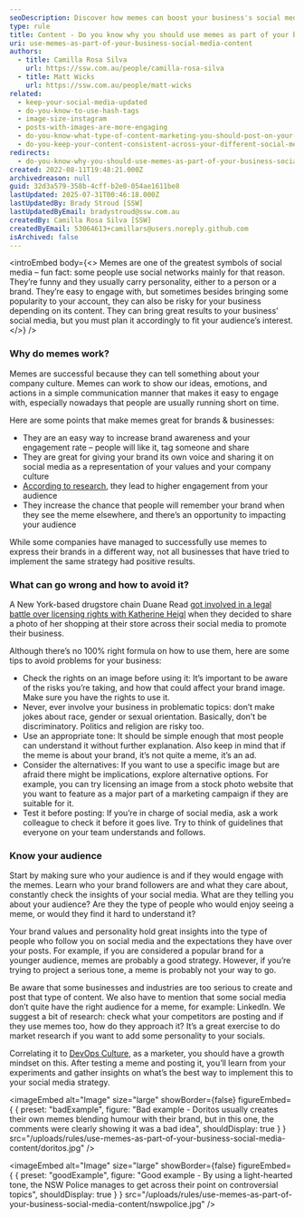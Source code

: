 ```yaml
---
seoDescription: Discover how memes can boost your business's social media engagement and brand awareness with expert tips on effective use.
type: rule
title: Content - Do you know why you should use memes as part of your business social media content?
uri: use-memes-as-part-of-your-business-social-media-content
authors:
  - title: Camilla Rosa Silva
    url: https://ssw.com.au/people/camilla-rosa-silva
  - title: Matt Wicks
    url: https://ssw.com.au/people/matt-wicks
related:
  - keep-your-social-media-updated
  - do-you-know-to-use-hash-tags
  - image-size-instagram
  - posts-with-images-are-more-engaging
  - do-you-know-what-type-of-content-marketing-you-should-post-on-your-socials
  - do-you-keep-your-content-consistent-across-your-different-social-media-platforms
redirects:
  - do-you-know-why-you-should-use-memes-as-part-of-your-business-social-media-content
created: 2022-08-11T19:48:21.000Z
archivedreason: null
guid: 32d3a579-358b-4cff-b2e0-054ae1611be8
lastUpdated: 2025-07-31T00:46:18.000Z
lastUpdatedBy: Brady Stroud [SSW]
lastUpdatedByEmail: bradystroud@ssw.com.au
createdBy: Camilla Rosa Silva [SSW]
createdByEmail: 53064613+camillars@users.noreply.github.com
isArchived: false
---
```


<introEmbed
  body={<>
Memes are one of the greatest symbols of social media – fun fact: some people use social networks mainly for that reason. They’re funny and they usually carry personality, either to a person or a brand. They’re easy to engage with, but sometimes besides bringing some popularity to your account, they can also be risky for your business depending on its content. They can bring great results to your business’ social media, but you must plan it accordingly to fit your audience’s interest.
  </>}
/>
### Why do memes work?

Memes are successful because they can tell something about your company culture. Memes can work to show our ideas, emotions, and actions in a simple communication manner that makes it easy to engage with, especially nowadays that people are usually running short on time.

Here are some points that make memes great for brands & businesses:

* They are an easy way to increase brand awareness and your engagement rate – people will like it, tag someone and share
* They are great for giving your brand its own voice and sharing it on social media as a representation of your values and your company culture
* [According to research](https://medium.com/%40DashHudson/do-memes-get-better-instagram-engagement-than-other-photos-fcce7c591b9d), they lead to higher engagement from your audience
* They increase the chance that people will remember your brand when they see the meme elsewhere, and there’s an opportunity to impacting your audience

While some companies have managed to successfully use memes to express their brands in a different way, not all businesses that have tried to implement the same strategy had positive results.

### What can go wrong and how to avoid it?

A New York-based drugstore chain Duane Read [got involved in a legal battle over licensing rights with Katherine Heigl](https://edition.cnn.com/2014/04/10/showbiz/katherine-heigl-duane-reade-lawsuit/) when they decided to share a photo of her shopping at their store across their social media to promote their business.

Although there’s no 100% right formula on how to use them, here are some tips to avoid problems for your business:

* Check the rights on an image before using it: It’s important to be aware of the risks you’re taking, and how that could affect your brand image. Make sure you have the rights to use it.
* Never, ever involve your business in problematic topics: don’t make jokes about race, gender or sexual orientation. Basically, don’t be discriminatory. Politics and religion are risky too.
* Use an appropriate tone: It should be simple enough that most people can understand it without further explanation. Also keep in mind that if the meme is about your brand, it’s not quite a meme, it’s an ad.
* Consider the alternatives: If you want to use a specific image but are afraid there might be implications, explore alternative options. For example, you can try licensing an image from a stock photo website that you want to feature as a major part of a marketing campaign if they are suitable for it.
* Test it before posting: If you’re in charge of social media, ask a work colleague to check it before it goes live. Try to think of guidelines that everyone on your team understands and follows.

### Know your audience

Start by making sure who your audience is and if they would engage with the memes. Learn who your brand followers are and what they care about, constantly check the insights of your social media. What are they telling you about your audience? Are they the type of people who would enjoy seeing a meme, or would they find it hard to understand it?

Your brand values and personality hold great insights into the type of people who follow you on social media and the expectations they have over your posts. For example, if you are considered a popular brand for a younger audience, memes are probably a good strategy. However, if you’re trying to project a serious tone, a meme is probably not your way to go.

Be aware that some businesses and industries are too serious to create and post that type of content. We also have to mention that some social media don’t quite have the right audience for a meme, for example: LinkedIn. We suggest a bit of research: check what your competitors are posting and if they use memes too, how do they approach it? It’s a great exercise to do market research if you want to add some personality to your socials.

Correlating it to [DevOps Culture](https://docs.microsoft.com/en-us/devops/what-is-devops?WT.mc_id=DOP-MVP-33518), as a marketer, you should have a growth mindset on this. After testing a meme and posting it, you’ll learn from your experiments and gather insights on what’s the best way to implement this to your social media strategy.

<imageEmbed
  alt="Image"
  size="large"
  showBorder={false}
  figureEmbed={ {
    preset: "badExample",
    figure: "Bad example - Doritos usually creates their own memes blending humour with their brand, but in this one, the comments were clearly showing it was a bad idea",
    shouldDisplay: true
  } }
  src="/uploads/rules/use-memes-as-part-of-your-business-social-media-content/doritos.jpg"
/>


<imageEmbed
  alt="Image"
  size="large"
  showBorder={false}
  figureEmbed={ {
    preset: "goodExample",
    figure: "Good example - By using a light-hearted tone, the NSW Police manages to get across their point on controversial topics",
    shouldDisplay: true
  } }
  src="/uploads/rules/use-memes-as-part-of-your-business-social-media-content/nswpolice.jpg"
/>
